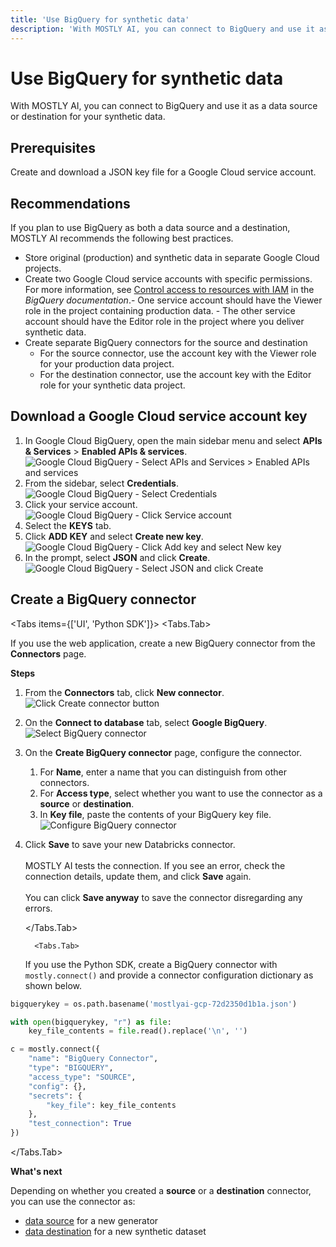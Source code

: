 ```yaml
---
title: 'Use BigQuery for synthetic data'
description: 'With MOSTLY AI, you can connect to BigQuery and use it as a data source or destination for your synthetic data.'
---
```



# Use BigQuery for synthetic data

With MOSTLY AI, you can connect to BigQuery and use it as a data source or destination for your synthetic data.

## Prerequisites

Create and download a JSON key file for a Google Cloud service account.

## Recommendations

If you plan to use BigQuery as both a data source and a destination, MOSTLY AI recommends the following best practices.

- Store original (production) and synthetic data in separate Google Cloud projects.
- Create two Google Cloud service accounts with specific permissions.
  <Callout>For more information, see [Control access to resources with IAM](https://cloud.google.com/bigquery/docs/control-access-to-resources-iam) in the _BigQuery documentation_.</Callout>- One service account should have the Viewer role in the project containing production data. - The other service account should have the Editor role in the project where you deliver synthetic data.
- Create separate BigQuery connectors for the source and destination
  - For the source connector, use the account key with the Viewer role for your production data project.
  - For the destination connector, use the account key with the Editor role for your synthetic data project.

## Download a Google Cloud service account key

1. In Google Cloud BigQuery, open the main sidebar menu and select **APIs & Services** > **Enabled APIs & services**.
   <Image src="/docimages/connectors/bigquery/bigquery-apis-services.webp" alt="Google Cloud BigQuery - Select APIs and Services > Enabled APIs and services" width={350} height={500} />
2. From the sidebar, select **Credentials**.
   <Image src="/docimages/connectors/bigquery/bigquery-sidebar-select-credentials.webp" alt="Google Cloud BigQuery - Select Credentials" width={175} height={500} />
3. Click your service account.
   <Image src="/docimages/connectors/bigquery/bigquery-click-service-account.webp" alt="Google Cloud BigQuery - Click Service account" width={550} height={500} />
4. Select the **KEYS** tab.
5. Click **ADD KEY** and select **Create new key**.
   <Image src="/docimages/connectors/bigquery/bigquery-click-add-key-select-new-key.webp" alt="Google Cloud BigQuery - Click Add key and select New key" width={350} height={500} />
6. In the prompt, select **JSON** and click **Create**.
   <Image src="/docimages/connectors/bigquery/bigquery-select-json-click-create.webp" alt="Google Cloud BigQuery - Select JSON and click Create" width={350} height={500} />

## Create a BigQuery connector

<Tabs items={['UI', 'Python SDK']}>
<Tabs.Tab>

If you use the web application, create a new BigQuery connector from the **Connectors** page.

**Steps**

1.  From the **Connectors** tab, click **New connector**.
    <Image src="/docimages/connectors/create-connector-01-click.webp" alt="Click Create connector button" width={800} height={500} />
2.  On the **Connect to database** tab, select **Google BigQuery**.
    <Image src="/docimages/connectors/bigquery/create-connector-02-select-bigquery.webp" alt="Select BigQuery connector" width={800} height={500} />
3.  On the **Create BigQuery connector** page, configure the connector.
    1. For **Name**, enter a name that you can distinguish from other connectors.
    2. For **Access type**, select whether you want to use the connector as a **source** or **destination**.
    3. In **Key file**, paste the contents of your BigQuery key file.
       <Image src="/docimages/connectors/bigquery/create-connector-03-configure-bigquery.webp" alt="Configure BigQuery connector" width={400} height={500} />
4.  Click **Save** to save your new Databricks connector.<br /><br />
    MOSTLY AI tests the connection. If you see an error, check the connection details, update them, and click **Save** again.<br /><br />
    You can click **Save anyway** to save the connector disregarding any errors.

       </Tabs.Tab>

          <Tabs.Tab>

    If you use the Python SDK, create a BigQuery connector with `mostly.connect()` and provide a connector configuration dictionary as shown below.

```python copy filename="python"
bigquerykey = os.path.basename('mostlyai-gcp-72d2350d1b1a.json')

with open(bigquerykey, "r") as file:
    key_file_contents = file.read().replace('\n', '')

c = mostly.connect({
    "name": "BigQuery Connector",
    "type": "BIGQUERY",
    "access_type": "SOURCE",
    "config": {},
    "secrets": {
        "key_file": key_file_contents
    },
    "test_connection": True
})
```

</Tabs.Tab>
</Tabs>

**What's next**

Depending on whether you created a **source** or a **destination** connector, you can use the connector as:

- [data source](../use/data-source) for a new generator
- [data destination](../use/data-destination) for a new synthetic dataset
